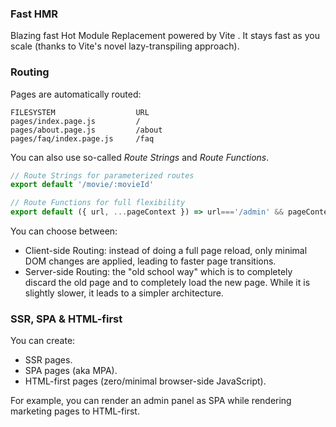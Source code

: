 
### Fast HMR

Blazing fast Hot Module Replacement powered by Vite <Emoji name="high-voltage" />. It
stays fast as you scale (thanks to Vite's novel lazy-transpiling approach).

### Routing
Pages are automatically routed:
```
FILESYSTEM                  URL
pages/index.page.js         /
pages/about.page.js         /about
pages/faq/index.page.js     /faq
```

You can also use so-called *Route Strings* and *Route Functions*.
```js
// Route Strings for parameterized routes
export default '/movie/:movieId'

// Route Functions for full flexibility
export default ({ url, ...pageContext }) => url==='/admin' && pageContext.isAdmin
```

You can choose between:

- Client-side Routing: instead of doing a full page reload, only minimal DOM changes are applied, leading to faster page
  transitions.
- Server-side Routing: the "old school way" which is to completely discard the old page and to completely load the new page.
  While it is slightly slower, it leads to a simpler architecture.

### SSR, SPA & HTML-first

You can create:
- SSR pages.
- SPA pages (aka MPA).
- HTML-first pages (zero/minimal browser-side JavaScript).

For example, you can render an admin panel as SPA while rendering marketing pages to HTML-first.

